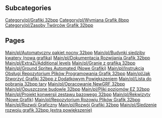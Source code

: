 
== Subcategories ==
[[Category/pl/Grafiki 32bpp]]
[[Category/pl/Wymiana Grafik 8bpp]]
[[Category/pl/Zasoby Twórców Grafik 32bpp]]

== Pages ==
[[Main/pl/Automatyczny pakiet nocny 32bpp]]
[[Main/pl/Budynki siedziby kwatery (nowa grafika)]]
[[Main/pl/Dokumentacja Rozwijania Grafik 32bpp]]
[[Main/pl/ExtraZi/Additional levels]]
[[Main/pl/Granie z grafiką 32bpp]]
[[Main/pl/Ground Sprites Automated (Nowe Grafiki)]]
[[Main/pl/Instrukcja Obsługi Repozytorium Plików Programowania Grafik 32bpp]]
[[Main/pl/Jak Stworzyć Grafiki 32bpp z Dodatkowym Powiększeniem]]
[[Main/pl/Lista do pobrania 32bpp tary]]
[[Main/pl/Opracowanie NewGRF 32bpp]]
[[Main/pl/Opuszczone budowle 32bpp]]
[[Main/pl/Pliki poziomów EZ 32bpp]]
[[Main/pl/Projekt konwersji zestawu bazowego 32bpp]]
[[Main/pl/Rekwizyty (Nowe Grafik)]]
[[Main/pl/Repozytorium Rozowju Plików Grafik 32bpp]]
[[Main/pl/Rozwój Graficzny]]
[[Main/pl/Rozwój Grafiki 32bpp]]
[[Main/pl/Śledzenie rozwoju grafik 32bpp (extra powiększenie)]]
